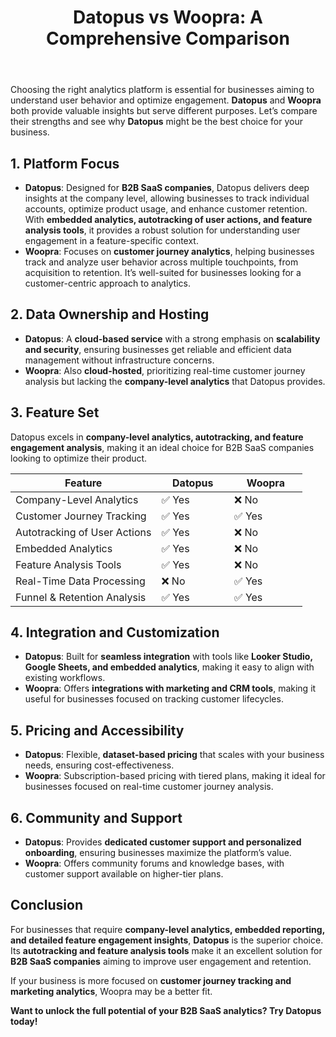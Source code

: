 ﻿---
title: "Datopus vs Woopra: A Comprehensive Comparison"
publishedAt: "2025-03-01"
summary: "An in-depth comparison between Datopus and Woopra to help businesses choose the right analytics platform."
---

Choosing the right analytics platform is essential for businesses aiming to understand user behavior and optimize engagement. **Datopus** and **Woopra** both provide valuable insights but serve different purposes. Let’s compare their strengths and see why **Datopus** might be the best choice for your business.

## 1. Platform Focus

- **Datopus**: Designed for **B2B SaaS companies**, Datopus delivers deep insights at the company level, allowing businesses to track individual accounts, optimize product usage, and enhance customer retention. With **embedded analytics, autotracking of user actions, and feature analysis tools**, it provides a robust solution for understanding user engagement in a feature-specific context.
- **Woopra**: Focuses on **customer journey analytics**, helping businesses track and analyze user behavior across multiple touchpoints, from acquisition to retention. It’s well-suited for businesses looking for a customer-centric approach to analytics.

## 2. Data Ownership and Hosting

- **Datopus**: A **cloud-based service** with a strong emphasis on **scalability and security**, ensuring businesses get reliable and efficient data management without infrastructure concerns.
- **Woopra**: Also **cloud-hosted**, prioritizing real-time customer journey analysis but lacking the **company-level analytics** that Datopus provides.

## 3. Feature Set

Datopus excels in **company-level analytics, autotracking, and feature engagement analysis**, making it an ideal choice for B2B SaaS companies looking to optimize their product.

<div class="overflow-x-auto">
    <table class="w-full text-base border border-gray-300 bg-white rounded-lg">
    <thead>
        <tr>
            <th width="50%">Feature</th>
            <th width="25%">Datopus</th>
            <th width="25%">Woopra</th>
        </tr>
      </thead>
      <tbody>
        <tr>
          <td>Company-Level Analytics</td>
          <td>✅ Yes</td>
          <td>❌ No</td>
        </tr>
        <tr>
          <td>Customer Journey Tracking</td>
          <td>✅ Yes</td>
          <td>✅ Yes</td>
        </tr>
        <tr>
          <td>Autotracking of User Actions</td>
          <td>✅ Yes</td>
          <td>❌ No</td>
        </tr>
        <tr>
          <td>Embedded Analytics</td>
          <td>✅ Yes</td>
          <td>❌ No</td>
        </tr>
        <tr>
          <td>Feature Analysis Tools</td>
          <td>✅ Yes</td>
          <td>❌ No</td>
        </tr>
        <tr>
          <td>Real-Time Data Processing</td>
          <td>❌ No</td>
          <td>✅ Yes</td>
        </tr>
        <tr>
          <td>Funnel & Retention Analysis</td>
          <td>✅ Yes</td>
          <td>✅ Yes</td>
        </tr>
      </tbody>
    </table>
</div>

## 4. Integration and Customization

- **Datopus**: Built for **seamless integration** with tools like **Looker Studio, Google Sheets, and embedded analytics**, making it easy to align with existing workflows.
- **Woopra**: Offers **integrations with marketing and CRM tools**, making it useful for businesses focused on tracking customer lifecycles.

## 5. Pricing and Accessibility

- **Datopus**: Flexible, **dataset-based pricing** that scales with your business needs, ensuring cost-effectiveness.
- **Woopra**: Subscription-based pricing with tiered plans, making it ideal for businesses focused on real-time customer journey analysis.

## 6. Community and Support

- **Datopus**: Provides **dedicated customer support and personalized onboarding**, ensuring businesses maximize the platform’s value.
- **Woopra**: Offers community forums and knowledge bases, with customer support available on higher-tier plans.

## Conclusion

For businesses that require **company-level analytics, embedded reporting, and detailed feature engagement insights**, **Datopus** is the superior choice. Its **autotracking and feature analysis tools** make it an excellent solution for **B2B SaaS companies** aiming to improve user engagement and retention.

If your business is more focused on **customer journey tracking and marketing analytics**, Woopra may be a better fit.

**Want to unlock the full potential of your B2B SaaS analytics? Try Datopus today!**
